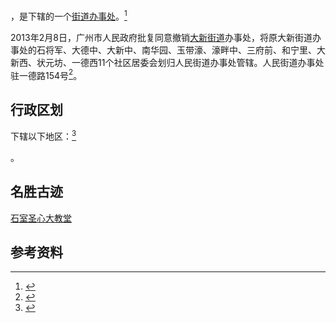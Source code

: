 {{中国乡级行政区|44/01/04/010/000}}

'''{{PAGENAMEBASE}}'''，是{{PRC admin/fullname|44/01/04/010/000|3}}下辖的一个[[街道办事处|街道办事处]]。<ref>{{PRC admin/ref sgc|{{PRC admin/parent|44/01/04/010/000}}}}</ref>

2013年2月8日，广州市人民政府批复同意撤销[[大新街道|大新街道]]办事处，将原大新街道办事处的石将军、大德中、大新中、南华园、玉带濠、濠畔中、三府前、和宁里、大新西、状元坊、一德西11个社区居委会划归人民街道办事处管辖。人民街道办事处驻一德路154号<ref>{{Cite web |url=http://www.gz.gov.cn/gzgov/s2811/201302/1633254.shtml |title=广州市人民政府关于同意越秀区部分行政区划调整的批复（穗府函〔2013〕16号） |access-date=2017-09-18 |archive-url=https://web.archive.org/web/20170918064001/http://www.gz.gov.cn/gzgov/s2811/201302/1633254.shtml |archive-date=2017-09-18 |dead-url=yes }}</ref>。

== 行政区划 ==

{{PAGENAMEBASE}}下辖以下地区：<ref>{{PRC admin/ref sgc|44/01/04/010/000}}</ref>

{{PRC admin/children|44/01/04/010/000}}。

== 名胜古迹 ==
[[石室圣心大教堂|石室圣心大教堂]]

== 参考资料 ==

{{reflist}}

{{行政区划小作品}}
{{PRC admin/navcat|44/01/04/010/000}}